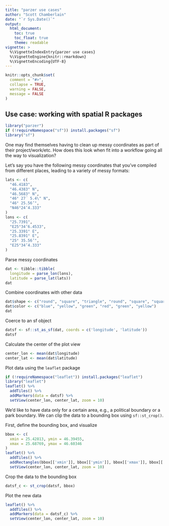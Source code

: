 ```yaml
---
title: "parzer use cases"
author: "Scott Chamberlain"
date: "`r Sys.Date()`"
output:
  html_document:
    toc: true
    toc_float: true
    theme: readable
vignette: >
  %\VignetteIndexEntry{parzer use cases}
  %\VignetteEngine{knitr::rmarkdown}
  %\VignetteEncoding{UTF-8}
---
```


```r
knitr::opts_chunk$set(
  comment = "#>",
  collapse = TRUE,
  warning = FALSE,
  message = FALSE
)
```

## Use case: working with spatial R packages

```r
library("parzer")
if (!requireNamespace("sf")) install.packages("sf")
library("sf")
```

One may find themselves having to clean up messy coordinates as part of
their project/work/etc. How does this look when fit into a workflow going 
all the way to visualization?

Let's say you have the following messy coordinates that you've compiled
from different places, leading to a variety of messy formats:

```r
lats <- c(
  "46.4183",
  "46.4383° N",
  "46.5683° N",
  "46° 27´ 5.4\" N",
  "46° 25.56’",
  "N46°24’4.333"
)
lons <- c(
  "25.7391",
  "E25°34’6.4533",
  "25.3391° E",
  "25.8391° E",
  "25° 35.56’",
  "E25°34’4.333"
)
```

Parse messy coordinates


```r
dat <- tibble::tibble(
  longitude = parse_lon(lons),
  latitude = parse_lat(lats))
dat
```

Combine coordinates with other data


```r
dat$shape <- c("round", "square", "triangle", "round", "square", "square")
dat$color <- c("blue", "yellow", "green", "red", "green", "yellow")
dat
```

Coerce to an sf object

```r
datsf <- sf::st_as_sf(dat, coords = c('longitude', 'latitude'))
datsf
```

Calculate the center of the plot view

```r
center_lon <- mean(dat$longitude)
center_lat <- mean(dat$latitude)
```

Plot data using the `leaflet` package

```r
if (!requireNamespace("leaflet")) install.packages("leaflet")
library("leaflet")
leaflet() %>%
  addTiles() %>%
  addMarkers(data = datsf) %>%
  setView(center_lon, center_lat, zoom = 10)
```

We'd like to have data only for a certain area, e.g., a political boundary or
a park boundary. We can clip the data to a bounding box using `sf::st_crop()`.

First, define the bounding box, and visualize


```r
bbox <- c(
  xmin = 25.42813, ymin = 46.39455,
  xmax = 25.68769, ymax = 46.60346
)
leaflet() %>%
  addTiles() %>%
  addRectangles(bbox[['xmin']], bbox[['ymin']], bbox[['xmax']], bbox[['ymax']]) %>%
  setView(center_lon, center_lat, zoom = 10)
````

Crop the data to the bounding box

```r
datsf_c <- st_crop(datsf, bbox)
```

Plot the new data


```r
leaflet() %>%
  addTiles() %>%
  addMarkers(data = datsf_c) %>%
  setView(center_lon, center_lat, zoom = 10)
```
